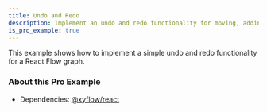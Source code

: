 ```yaml
---
title: Undo and Redo
description: Implement an undo and redo functionality for moving, adding, and deleting nodes and edges
is_pro_example: true
---
```


This example shows how to implement a simple undo and redo functionality for a React Flow graph.

<ProExampleViewer slug="undo-redo" />

### About this Pro Example

- Dependencies: [@xyflow/react](https://www.npmjs.com/package/@xyflow/react)

